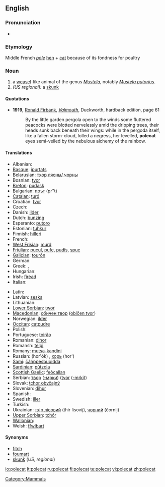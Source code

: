==English==

===Pronunciation===
* {{IPA|/'pɔlkæt/}}

===Etymology===
Middle French ''[[pole]]'' [[hen]] + [[cat]] because of its fondness for poultry

===Noun===
{{wikipedia}}
{{en-noun}}

# a [[weasel]]-like animal of the genus ''[[Mustela]]'', notably ''[[Mustela putorius]]''.
# ''(US regional):'' a [[skunk]]

====Quotations====
* '''1919,''' [[w:Ronald Firbank|Ronald Firbank]], ''[[w:Valmouth|Valmouth]]'', Duckworth, hardback edition, page 61
*: By the little garden pergola open to the winds some fluttered peacocks were blotted nervelessly amid the dripping trees, their heads sunk back beneath their wings: while in the pergoda itself, like a fallen storm-cloud, lolled a negress, her levelled, '''polecat''' eyes semi-veiled by the nebulous alchemy of the rainbow.

====Translations====
{{top}}
* Albanian: {{t+|sq|qelbësi}}
* [[Basque]]: [[ipurtats]]
* Belarusian: [[тхор лясны/ чорны]]
* Bosnian: [[tvor]] {{m}}
* [[Breton]]: [[pudask]]
* Bulgarian: [[прът]] (pr"t)
* [[Catalan]]: [[turó]]
* Croatian: [[tvor]]
* Czech: {{t+|cs|tchoř}}
* Danish: [[ilder]]
* Dutch: [[bunzing]] {{m}}
* Esperanto: [[putoro]]
* Estonian: [[tuhkur]]
* Finnish: [[hilleri]]
* French: {{t+|fr|putois}} {{m}}
* [[West Frisian]]: [[murd]]
* [[Friulian]]: [[puçul]], [[pufe]], [[pudîs]], [[spuç]]
* [[Galician]]: [[tourón]]
* German: {{t+|de|Iltis}} {{m}}
* Greek: {{t+|el|οζοϊκτίς}}, {{t+|el|βρωμοκούναβο}}
* Hungarian: {{t+|hu|görény}}
* Irish: [[firéad]]
* Italian: {{t+|it|puzzola}} {{f}}
{{mid}}
* Latin: {{t+|la|mustella}}
* Latvian: [[sesks]]
* Lithuanian: {{t+|lt|šeškas}}
* [[Lower Sorbian]]: [[twoŕ]]
* [[Macedonian]]: [[обичен твор]] ([[običen tvor]])
* Norwegian: [[ilder]]
* [[Occitan]]: [[catpudre]]
* Polish: {{t+|pl|tchórz}}
* Portuguese: [[toirăo]]
* Romanian: [[dihor]]
* Romansh: [[telpi]]
* Romany: [[mutsa-kandini]] {{f}}
* Russian: {{t+|ru|хорёк}} (hor'ók) {{m}}, [[хорь]] (hor') {{m}}
* [[Sami]]: [[čáhppesbuoidda]]
* [[Sardinian]]: [[pùtzola]]
* [[Scottish Gaelic]]: [[feòcallan]]
* Serbian: [[твор]] ([[-мрки]]) ([[tvor]] ([[-mrki]]))
* Slovak: [[tchor obyčajný]]
* Slovenian: [[dihur]] {{m}}
* Spanish: {{t+|es|turón}} {{m}}
* Swedish: [[iller]]
* Turkish: {{t+|tr|kokarca}}
* Ukrainian: [[тхiр лiсовий]] (thir lisovij), [[чорний]] (čornij)
* [[Upper Sorbian]]: [[tchór]]
* [[Wallonian]]: {{t+|wa|vexhåd}}
* Welsh: [[ffwlbart]]
{{bottom}}

====Synonyms====
* [[fitch]]
* [[foumart]]
* [[skunk]] (''US, regional'')

[[Category:Mammals]]

[[io:polecat]]
[[lt:polecat]]
[[ru:polecat]]
[[fi:polecat]]
[[te:polecat]]
[[vi:polecat]]
[[zh:polecat]]